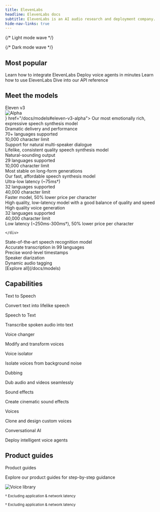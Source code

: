 ```yaml
---
title: ElevenLabs
headline: ElevenLabs docs
subtitle: ElevenLabs is an AI audio research and deployment company.
hide-nav-links: true
---
```


{/* Light mode wave */}

<div id="overview-wave" className="light-mode-wave">
  <ElevenLabsWaveform color="blue" className="h-[500px]" />
</div>

{/* Dark mode wave */}

<div id="overview-wave" className="dark-mode-wave">
  <ElevenLabsWaveform color="gray" className="h-[500px]" />
</div>

## Most popular

<CardGroup>
  <Card title="Developer quickstart" href="/docs/quickstart">
    Learn how to integrate ElevenLabs
  </Card>
  <Card title="Conversational AI" href="/docs/conversational-ai/overview">
    Deploy voice agents in minutes
  </Card>
  <Card title="Product guides" href="/docs/product-guides/overview">
    Learn how to use ElevenLabs
  </Card>
  <Card title="API reference" href="/docs/api-reference/introduction">
    Dive into our API reference
  </Card>
</CardGroup>

## Meet the models

<CardGroup cols={2} rows={2}>
  <Card title={<div className="flex items-start gap-2"><div>Eleven v3</div><div><img src="file:ec82e971-5e7d-476d-b06e-8cc760a86413" alt="Alpha" /></div></div>} href="/docs/models#eleven-v3-alpha">
    Our most emotionally rich, expressive speech synthesis model
    <div className="mt-4 space-y-2">
      <div className="text-sm">Dramatic delivery and performance</div>
      <div className="text-sm">70+ languages supported</div>
      <div className="text-sm">10,000 character limit</div>
      <div className="text-sm">Support for natural multi-speaker dialogue</div>
    </div>
  </Card>
  <Card title="Eleven Multilingual v2" href="/docs/models#multilingual-v2">
    Lifelike, consistent quality speech synthesis model
    <div className="mt-4 space-y-2">
      <div className="text-sm">Natural-sounding output</div>
      <div className="text-sm">29 languages supported</div>
      <div className="text-sm">10,000 character limit</div>
      <div className="text-sm">Most stable on long-form generations</div>
    </div>
  </Card>
  <Card title="Eleven Flash v2.5" href="/docs/models#flash-v25">
    Our fast, affordable speech synthesis model
    <div className="mt-4 space-y-2">
      <div className="text-sm">Ultra-low latency (~75ms&dagger;)</div>
      <div className="text-sm">32 languages supported</div>
      <div className="text-sm">40,000 character limit</div>
      <div className="text-sm">Faster model, 50% lower price per character</div>
    </div>
  </Card>
  <Card title="Eleven Turbo v2.5" href="/docs/models#turbo-v25">
    High quality, low-latency model with a good balance of quality and speed
    <div className="mt-4 space-y-2">
      <div className="text-sm">High quality voice generation</div>
      <div className="text-sm">32 languages supported</div>
      <div className="text-sm">40,000 character limit</div>
      <div className="text-sm">Low latency (~250ms-300ms&dagger;), 50% lower price per character</div>

    </div>

  </Card>
</CardGroup>

<CardGroup cols={1} rows={1}>
  <Card title="Scribe v1" href="/docs/models#scribe-v1">
    State-of-the-art speech recognition model
    <div className="mt-4 space-y-2">
      <div className="text-sm">Accurate transcription in 99 languages</div>
      <div className="text-sm">Precise word-level timestamps</div>
      <div className="text-sm">Speaker diarization</div>
      <div className="text-sm">Dynamic audio tagging</div>
    </div>
  </Card>
</CardGroup>

<div className="text-center">
  <div>[Explore all](/docs/models)</div>
</div>

## Capabilities

<CardGroup cols={2}>

<Card href="/docs/capabilities/text-to-speech">
  <div className="flex items-center justify-between">
    <div className="text-left">
      <div className="t-default text-base font-semibold">Text to Speech</div>
      <p>Convert text into lifelike speech</p>
    </div>
  </div>
</Card>

<Card href="/docs/capabilities/speech-to-text">
  <div className="flex items-center justify-between">
    <div className="text-left">
      <div className="t-default text-base font-semibold">Speech to Text</div>
      <p>Transcribe spoken audio into text</p>
    </div>
  </div>
</Card>

<Card href="/docs/capabilities/voice-changer">
  <div className="flex items-center justify-between">
    <div className="text-left">
      <div className="t-default text-base font-semibold">Voice changer</div>
      <p>Modify and transform voices</p>
    </div>
  </div>
</Card>

<Card href="/docs/capabilities/voice-isolator">
  <div className="flex items-center justify-between">
    <div className="text-left">
      <div className="t-default text-base font-semibold">Voice isolator</div>
      <p>Isolate voices from background noise</p>
    </div>
  </div>
</Card>

<Card href="/docs/capabilities/dubbing">
  <div className="flex items-center justify-between">
    <div className="text-left">
      <div className="t-default text-base font-semibold">Dubbing</div>
      <p>Dub audio and videos seamlessly</p>
    </div>
  </div>
</Card>

<Card href="/docs/capabilities/sound-effects">
  <div className="flex items-center justify-between">
    <div className="text-left">
      <div className="t-default text-base font-semibold">Sound effects</div>
      <p>Create cinematic sound effects</p>
    </div>
  </div>
</Card>

<Card href="/docs/capabilities/voices">
  <div className="flex items-center justify-between">
    <div className="text-left">
      <div className="t-default text-base font-semibold">Voices</div>
      <p>Clone and design custom voices</p>
    </div>
  </div>
</Card>

<Card href="/docs/conversational-ai/overview">
  <div className="flex items-center justify-between">
    <div className="text-left">
      <div className="t-default text-base font-semibold">Conversational AI</div>
      <p>Deploy intelligent voice agents</p>
    </div>
  </div>
</Card>

</CardGroup>

## Product guides

<CardGroup cols={1}>

<Card href="/docs/product-guides/overview">
  <div className="flex items-center justify-between">
    <div className="text-left">
      <div className="t-default text-base font-semibold">Product guides</div>
      <p>Explore our product guides for step-by-step guidance</p>
    </div>
    <div className="flex items-center justify-center">
      <img
        src="file:7e53f287-488f-462c-9aae-9f7e5ded4304"
        alt="Voice library"
        style={{ pointerEvents: 'none', width: '200px' }}
      />
    </div>
  </div>
</Card>

</CardGroup>

<small>† Excluding application & network latency</small>

<small>† Excluding application & network latency</small>

